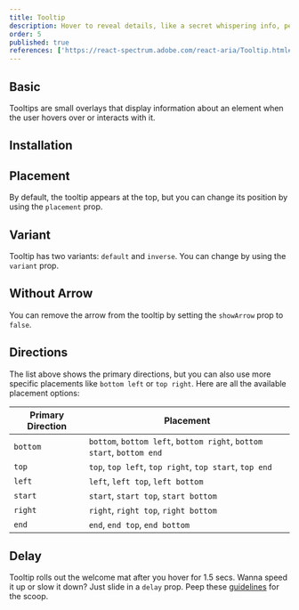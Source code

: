 ```yaml
---
title: Tooltip
description: Hover to reveal details, like a secret whispering info, perfect for extra hints or help where needed.
order: 5
published: true
references: ['https://react-spectrum.adobe.com/react-aria/Tooltip.html#props', 'https://github.com/jamiebuilds/tailwindcss-animate']
---
```


## Basic

Tooltips are small overlays that display information about an element when the user hovers over or interacts with it.

<Demo center component='overlays/tooltip/tooltip-demo' />

## Installation

<Install component='tooltip' />

## Placement

By default, the tooltip appears at the top, but you can change its position by using the `placement` prop.

<Demo center component='overlays/tooltip/tooltip-placement-demo' />

## Variant

Tooltip has two variants: `default` and `inverse`. You can change by using the `variant` prop.

<Demo center component='overlays/tooltip/tooltip-variant-demo' />

## Without Arrow

You can remove the arrow from the tooltip by setting the `showArrow` prop to `false`.

<Demo center component='overlays/tooltip/tooltip-without-arrow-demo' />

## Directions

The list above shows the primary directions, but you can also use more specific placements like `bottom left` or `top right`. Here are all the available placement options:

| Primary Direction | Placement                                                             |
| ----------------- | --------------------------------------------------------------------- |
| `bottom`          | `bottom`, `bottom left`, `bottom right`, `bottom start`, `bottom end` |
| `top`             | `top`, `top left`, `top right`, `top start`, `top end`                |
| `left`            | `left`, `left top`, `left bottom`                                     |
| `start`           | `start`, `start top`, `start bottom`                                  |
| `right`           | `right`, `right top`, `right bottom`                                  |
| `end`             | `end`, `end top`, `end bottom`                                        |

## Delay

Tooltip rolls out the welcome mat after you hover for 1.5 secs. Wanna speed it up or slow it down? Just slide in a `delay` prop. Peep these [guidelines](https://spectrum.adobe.com/page/tooltip/#Immediate-or-delayed-appearance) for the scoop.

<Demo center component='overlays/tooltip/tooltip-delay-demo' />
